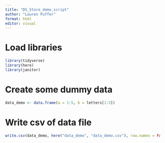 ```yaml
---
title: "DS_Store_demo_script"
author: "Lauren Puffer"
format: html
editor: visual
---
```


# Load libraries

```r
library(tidyverse)
library(here)
library(janitor)

```

# Create some dummy data

```r
data_demo <- data.frame(a = 1:5, b = letters[1:5])
```

# Write csv of data file

```r
write.csv(data_demo, here("data_demo", "data_demo.csv"), row.names = FALSE)
```
